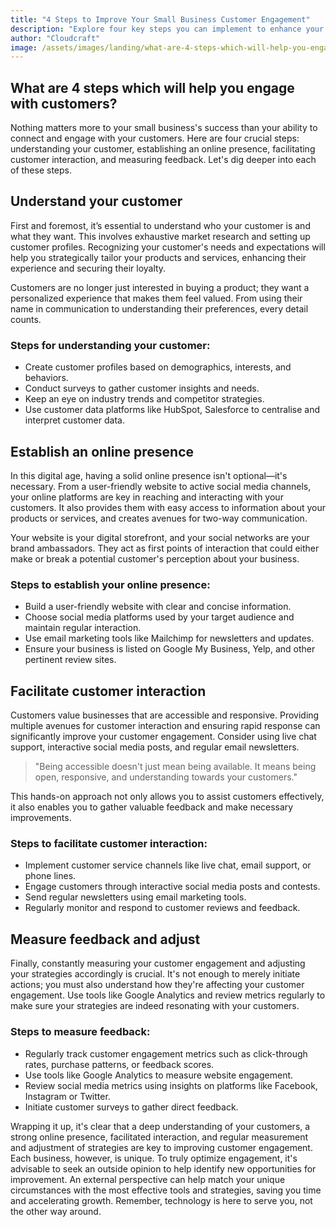 ```yaml
---
title: "4 Steps to Improve Your Small Business Customer Engagement"
description: "Explore four key steps you can implement to enhance your engagement with customers and grow your small business."
author: "Cloudcraft"
image: /assets/images/landing/what-are-4-steps-which-will-help-you-engage-with-customers.jpg
---
```


## What are 4 steps which will help you engage with customers?

Nothing matters more to your small business's success than your ability to connect and engage with your customers. Here are four crucial steps: understanding your customer, establishing an online presence, facilitating customer interaction, and measuring feedback. Let's dig deeper into each of these steps.

<ServicesBlurb />

## Understand your customer

First and foremost, it’s essential to understand who your customer is and what they want. This involves exhaustive market research and setting up customer profiles. Recognizing your customer's needs and expectations will help you strategically tailor your products and services, enhancing their experience and securing their loyalty.

Customers are no longer just interested in buying a product; they want a personalized experience that makes them feel valued. From using their name in communication to understanding their preferences, every detail counts.

### Steps for understanding your customer:

 * Create customer profiles based on demographics, interests, and behaviors.
 * Conduct surveys to gather customer insights and needs.
 * Keep an eye on industry trends and competitor strategies.
 * Use customer data platforms like HubSpot, Salesforce to centralise and interpret customer data.


## Establish an online presence

In this digital age, having a solid online presence isn't optional—it's necessary. From a user-friendly website to active social media channels, your online platforms are key in reaching and interacting with your customers. It also provides them with easy access to information about your products or services, and creates avenues for two-way communication.

Your website is your digital storefront, and your social networks are your brand ambassadors. They act as first points of interaction that could either make or break a potential customer's perception about your business.

### Steps to establish your online presence:
 
 * Build a user-friendly website with clear and concise information.
 * Choose social media platforms used by your target audience and maintain regular interaction.
 * Use email marketing tools like Mailchimp for newsletters and updates.
 * Ensure your business is listed on Google My Business, Yelp, and other pertinent review sites.


<GetStartedBlurb />

## Facilitate customer interaction

Customers value businesses that are accessible and responsive. Providing multiple avenues for customer interaction and ensuring rapid response can significantly improve your customer engagement. Consider using live chat support, interactive social media posts, and regular email newsletters. 

<blockquote>
    "Being accessible doesn't just mean being available. It means being open, responsive, and understanding towards your customers."
</blockquote>

This hands-on approach not only allows you to assist customers effectively, it also enables you to gather valuable feedback and make necessary improvements.

### Steps to facilitate customer interaction:

 * Implement customer service channels like live chat, email support, or phone lines.
 * Engage customers through interactive social media posts and contests.
 * Send regular newsletters using email marketing tools.
 * Regularly monitor and respond to customer reviews and feedback.

## Measure feedback and adjust

Finally, constantly measuring your customer engagement and adjusting your strategies accordingly is crucial. It's not enough to merely initiate actions; you must also understand how they're affecting your customer engagement. Use tools like Google Analytics and review metrics regularly to make sure your strategies are indeed resonating with your customers.

### Steps to measure feedback:

 * Regularly track customer engagement metrics such as click-through rates, purchase patterns, or feedback scores.
 * Use tools like Google Analytics to measure website engagement.
 * Review social media metrics using insights on platforms like Facebook, Instagram or Twitter.
 * Initiate customer surveys to gather direct feedback.

Wrapping it up, it's clear that a deep understanding of your customers, a strong online presence, facilitated interaction, and regular measurement and adjustment of strategies are key to improving customer engagement. Each business, however, is unique. To truly optimize engagement, it's advisable to seek an outside opinion to help identify new opportunities for improvement. An external perspective can help match your unique circumstances with the most effective tools and strategies, saving you time and accelerating growth. Remember, technology is here to serve you, not the other way around.
